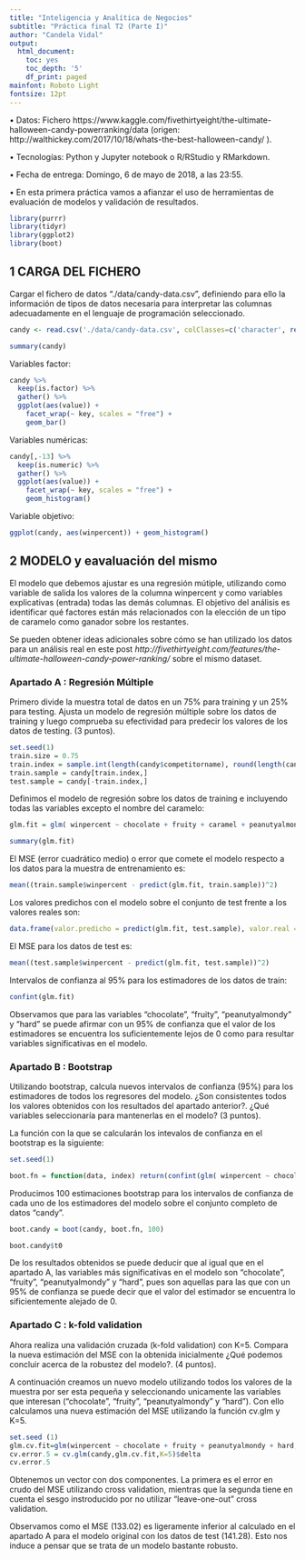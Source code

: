 ```yaml
---
title: "Inteligencia y Analítica de Negocios"
subtitle: "Práctica final T2 (Parte I)"
author: "Candela Vidal"
output:
  html_document:
    toc: yes
    toc_depth: '5'
    df_print: paged
mainfont: Roboto Light
fontsize: 12pt
---
```


• Datos: Fichero https://www.kaggle.com/fivethirtyeight/the-ultimate-halloween-candy-powerranking/data (origen: http://walthickey.com/2017/10/18/whats-the-best-halloween-candy/ ).

• Tecnologías: Python y Jupyter notebook o R/RStudio y RMarkdown.

• Fecha de entrega: Domingo, 6 de mayo de 2018, a las 23:55.

• En esta primera práctica vamos a afianzar el uso de herramientas de evaluación de modelos y validación de resultados.

```r
library(purrr)
library(tidyr)
library(ggplot2)
library(boot)
```

## 1 CARGA DEL FICHERO

Cargar el fichero de datos "./data/candy-data.csv", definiendo para ello la información de tipos de datos necesaria para interpretar las columnas adecuadamente en el lenguaje de programación seleccionado.

```r
candy <- read.csv('./data/candy-data.csv', colClasses=c('character', rep('factor', 9),rep('numeric',3)),header = TRUE)
```

```r
summary(candy)
```

Variables factor:

```r
candy %>%
  keep(is.factor) %>% 
  gather() %>% 
  ggplot(aes(value)) +
    facet_wrap(~ key, scales = "free") +
    geom_bar()
```

Variables numéricas:

```r
candy[,-13] %>%
  keep(is.numeric) %>% 
  gather() %>% 
  ggplot(aes(value)) +
    facet_wrap(~ key, scales = "free") +
    geom_histogram()
```

Variable objetivo:

```r
ggplot(candy, aes(winpercent)) + geom_histogram()
```

## 2 MODELO y eavaluación del mismo

El modelo que debemos ajustar es una regresión mútiple, utilizando como variable de salida los valores de la columna winpercent y como variables explicativas (entrada) todas las demás columnas. El objetivo del análisis es identificar qué factores están más relacionados con la elección de un tipo de caramelo como ganador sobre los restantes.

Se pueden obtener ideas adicionales sobre cómo se han utilizado los datos para un análisis real en este post *http://fivethirtyeight.com/features/the-ultimate-halloween-candy-power-ranking/* sobre el mismo dataset.

### Apartado A : Regresión Múltiple

Primero divide la muestra total de datos en un 75% para training y un 25% para testing. Ajusta un modelo de regresión múltiple sobre los datos de training y luego comprueba su efectividad para predecir los valores de los datos de testing. (3 puntos).

```r
set.seed(1)
train.size = 0.75
train.index = sample.int(length(candy$competitorname), round(length(candy$competitorname)*train.size))
train.sample = candy[train.index,]
test.sample = candy[-train.index,]
```

Definimos el modelo de regresión sobre los datos de training e incluyendo todas las variables excepto el nombre del caramelo:

```r
glm.fit = glm( winpercent ~ chocolate + fruity + caramel + peanutyalmondy + nougat + crispedricewafer + hard + bar + pluribus + sugarpercent + pricepercent , data = train.sample)

summary(glm.fit)
```

El MSE (error cuadrático medio) o error que comete el modelo respecto a
los datos para la muestra de entrenamiento es:

```r
mean((train.sample$winpercent - predict(glm.fit, train.sample))^2)
```

Los valores predichos con el modelo sobre el conjunto de test frente a los valores reales son:

```r
data.frame(valor.predicho = predict(glm.fit, test.sample), valor.real = test.sample$winpercent)
```

El MSE para los datos de test es:

```r
mean((test.sample$winpercent - predict(glm.fit, test.sample))^2)
```

Intervalos de confianza al 95% para los estimadores de los datos de train:

```r
confint(glm.fit)
```

Observamos que para las variables "chocolate", "fruity", "peanutyalmondy" y "hard" se puede afirmar con un 95% de confianza que el valor de los estimadores se encuentra los suficientemente lejos de 0 como para resultar variables significativas en el modelo. 

### Apartado B : Bootstrap

Utilizando bootstrap, calcula nuevos intervalos de confianza (95%) para los estimadores de todos los regresores del modelo. ¿Son consistentes todos los valores obtenidos con los resultados del apartado anterior?. ¿Qué variables seleccionaría para mantenerlas en el modelo? (3 puntos).

La función con la que se calcularán los intevalos de confianza en el bootstrap es la siguiente: 

```r
set.seed(1)

boot.fn = function(data, index) return(confint(glm( winpercent ~ chocolate + fruity + caramel + peanutyalmondy + nougat + crispedricewafer + hard + bar + pluribus + sugarpercent + pricepercent , data = data, subset = index)))
```


Producimos 100 estimaciones bootstrap para los intervalos de confianza de cada uno de los estimadores del modelo sobre el conjunto completo de datos "candy".

```r
boot.candy = boot(candy, boot.fn, 100)
```

```r
boot.candy$t0
```

De los resultados obtenidos se puede deducir que al igual que en el apartado A, las variables más significativas en el modelo son "chocolate", "fruity", "peanutyalmondy" y "hard", pues son aquellas para las que con un 95% de confianza se puede decir que el valor del estimador se encuentra lo sificientemente alejado de 0.


### Apartado C : k-fold validation

Ahora realiza una validación cruzada (k-fold validation) con K=5. Compara la nueva estimación del MSE con la obtenida inicialmente ¿Qué podemos concluir acerca de la robustez del modelo?. (4 puntos).

A continuación creamos un nuevo modelo utilizando todos los valores de la muestra por ser esta pequeña y seleccionando unicamente las variables que interesan ("chocolate", "fruity", "peanutyalmondy" y "hard"). Con ello calculamos una nueva estimación del MSE utilizando la función cv.glm y K=5.

```r
set.seed (1)
glm.cv.fit=glm(winpercent ~ chocolate + fruity + peanutyalmondy + hard, data=candy)
cv.error.5 = cv.glm(candy,glm.cv.fit,K=5)$delta
cv.error.5
```

Obtenemos un vector con dos componentes. La primera es el error en crudo del MSE utilizando cross validation, mientras que la segunda tiene en cuenta el sesgo instroducido por no utilizar "leave-one-out" cross validation.

Observamos como el MSE ($133.02$) es ligeramente inferior al calculado en el apartado A para el modelo original con los datos de test ($141.28$). Esto nos induce a pensar que se trata de un modelo bastante robusto.